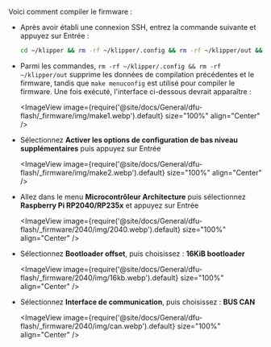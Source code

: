 Voici comment compiler le firmware :
* Après avoir établi une connexion SSH, entrez la commande suivante et appuyez sur Entrée :

    ```bash
    cd ~/klipper && rm -rf ~/klipper/.config && rm -rf ~/klipper/out && make menuconfig
    ```

* Parmi les commandes, `rm -rf ~/klipper/.config && rm -rf ~/klipper/out` supprime les données de compilation précédentes et le firmware, tandis que `make menuconfig` est utilisé pour compiler le firmware. Une fois exécuté, l'interface ci-dessous devrait apparaître :

    <ImageView image={require('@site/docs/General/dfu-flash/_firmware/img/make1.webp').default} size="100%" align="Center" />

* Sélectionnez **Activer les options de configuration de bas niveau supplémentaires** puis appuyez sur Entrée

    <ImageView image={require('@site/docs/General/dfu-flash/_firmware/img/make2.webp').default} size="100%" align="Center" />

* Allez dans le menu **Microcontrôleur Architecture** puis sélectionnez **Raspberry Pi RP2040/RP235x** et appuyez sur Entrée

    <ImageView image={require('@site/docs/General/dfu-flash/_firmware/2040/img/2040.webp').default} size="100%" align="Center" />

* Sélectionnez **Bootloader offset**, puis choisissez : **16KiB bootloader**

    <ImageView image={require('@site/docs/General/dfu-flash/_firmware/2040/img/16kb.webp').default} size="100%" align="Center" />

* Sélectionnez **Interface de communication**, puis choisissez : **BUS CAN**

    <ImageView image={require('@site/docs/General/dfu-flash/_firmware/2040/img/can.webp').default} size="100%" align="Center" />
